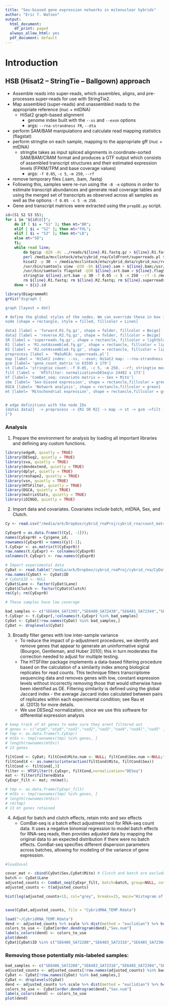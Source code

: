 ```yaml
---
title: "Sex-biased gene expression networks in mitonuclear hybrids"
author: "Eric T. Watson"
output:
  html_document:
    df_print: paged
  always_allow_html: yes
  pdf_document: default
---
```

# Introduction


## HSB (Hisat2 -- StringTie -- Ballgown) approach

* Assemble reads into super-reads, which assembles, aligns, and pre-processes super-reads for use with StringTie2.
* Map assembled (super-reads) and unassembled reads to the appropriate reference (nuc + mtDNA)
  * HiSat2 graph-based alignment
    * genome index built with the `--ss` and `--exon` options
    * args: `--rna-strandness FR`, `--dta`
* perform SAM/BAM manipulations and calculate read mapping statistics (flagstat)
* perform stringtie on each sample, mapping to the appropriate gff (nuc + mtDNA)
  * stringtie takes as input spliced alignments in coordinate-sorted SAM/BAM/CRAM format and produces a GTF output which consists of assembled transcript structures and their estimated expression levels (FPKM/TPM and base coverage values)
    * args: `-f 0.05`, `-c 5`, `-m 250`, `--rf`
* remove temporary files (.sam, .bam, .fastq)
* Following this, samples were re-run using the `-B -e` options in order to estimate transcript abundances and generate read coverage tables and using the merged set of transcripts as observed across all samples as well as the options `-f 0.05 -c 5 -m 250`.
* Gene and transcript matrices were extracted using the `prepDE.py` script. 



```bash
id=(S1 S2 S3 S5);
for i in "${id[@]}";
	do if [ $i = "S1" ]; then mt="BR";
	elif [ $i = "S2" ]; then mt="FHL";
	elif [ $i = "S3" ]; then mt="LB";
	else mt="SD";
	fi;
	while read line;
		do bgzip -@20 -dc ../reads/${line}.R1.fastq.gz > ${line}.R1.fastq; bgzip -@20 -dc ../reads/${line}.R2.fastq.gz > ${line}.R2.fastq;
		perl /media/mcclintock/etw/cybrid_rna/ColdFront/superreads.pl ${line}.R1.fastq ${line}.R2.fastq -t 30 -l ${line}.superreads.fastq /media/mcclintock/etw/cybrid_rna/ColdFront/masurca/MaSuRCA-4.0.9;bgzip -@20 -c ${line}.superreads.fastq > ${line}.superreads.fq.gz;
		hisat2 -p 30 -x /media/mcclintock/etw/cybrid_data/cybrid_nuc/reference_genomes/SDv2.2_${mt} -1 ${line}.R1.notAssembled.fq.gz -2 ${line}.R2.notAssembled.fq.gz -U ${line}.superreads.fq.gz -S ${line}.sam --rna-strandness FR --dta --rg-id ${line} --rg SM:${line};
		/usr/bin/samtools view -@30 -bh ${line}.sam > ${line}.bam;/usr/bin/samtools sort -@30 ${line}.bam > ${line}.srt.bam;rm ${line}.sam;rm ${line}.bam;
		/usr/bin/samtools flagstat -@30 ${line}.srt.bam > ${line}.flagStat;
		stringtie ${line}.srt.bam -p 30 -f 0.05 -c 5 -m 250 --rf -G /media/mcclintock/etw/cybrid_data/cybrid_nuc/reference_genomes/SDv2.2_${mt}.gff -l ${line} -o ${line}.StringTie.v3.gtf;
		rm ${line}.R1.fastq; rm ${line}.R2.fastq; rm ${line}.superreads.fastq;
	done < ${i}.id
```


```r
library(DiagrammeR)
grViz("digraph {

graph [layout = dot]

# define the global styles of the nodes. We can override these in box if we wish
node [shape = rectangle, style = filled, fillcolor = Linen]

data1 [label = 'forward.R1.fq.gz', shape = folder, fillcolor = Beige]
data2 [label = 'reverse.R2.fq.gz', shape = folder, fillcolor = Beige]
SR [label = 'superreads.fq.gz', shape = rectancle, fillcolor = lightblue]
R1 [label = 'R1.notAssembled.fq.gz', shape = rectancle, fillcolor = lightblue]
R2 [label = 'R2.notAssembled.fq.gz', shape = rectancle, fillcolor = lightblue]
preprocess [label =  'MaSuRCA: superreads.pl']
map [label = 'HiSat2 index: --ss, --exon; HiSat2 map: --rna-strandness FR, --dta']
gcm [label= 'gene_count_matrix \n 63595 x 179']
st [label= 'stringtie count: -f 0.05, -c 5, -m 250, --rf; stringtie merge: -B, -e; prepDE.py']
filt [label =  'HTSfilter: normalization=DESeq\n 24482 x 173']
bf [label= 'ComBat_seq: covariate matrix = ~ Sex + Mito']
sbe [label= 'Sex-biased expression', shape = rectancle,fillcolor = green]
DGCA [label= 'Network analysis', shape = rectancle,fillcolor = green]
mt [label= 'Mitochondrial expression', shape = rectancle,fillcolor = green]


# edge definitions with the node IDs
{data1 data2}  -> preprocess -> {R1 SR R2} -> map -> st -> gcm ->filt ->bf -> {sbe DGCA mt}
}")
```

### Analysis 

1. Prepare the environment for analysis by loading all important libraries and defining any custom functions.

```r
library(edgeR, quietly = TRUE)
library(DESeq2, quietly = TRUE)
library(sva, quietly = TRUE)
library(dendextend, quietly = TRUE)
library(dplyr, quietly = TRUE)
library(reshape2, quietly = TRUE)
library(vsn, quietly = TRUE)
library(HTSFilter, quietly = TRUE)
library(DGCA, quietly = TRUE)
library(matrixStats, quietly = TRUE)
library(iDINGO, quietly = TRUE)
```

2. Import data and covariates. Covariates include batch, mtDNA, Sex, and Clutch.

```r
Cy <- read.csv("/media/ark/Dropbox/cybrid_rnaProj/cybrid_rna/count_matrices/gene_count_matrix.v3.csv") # 63595 x 179

CyExpr0 = as.data.frame(t(Cy[, -1]));
names(CyExpr0) = Cy$gene_id;
rownames(CyExpr0) = names(Cy)[-1];
t.CyExpr <- as.matrix(t(CyExpr0))
row.names(t.CyExpr) <- colnames(CyExpr0)
colnames(t.CyExpr) <- row.names(CyExpr0)

# Import experimental data
CyDat <- read.table("/media/ark/Dropbox/cybrid_rnaProj/cybrid_rna/CyDat.txt", head = TRUE,stringsAsFactors = TRUE)
row.names(CyDat) <- CyDat$ID
# CyDat$ID <- NULL
CyDat$Lane <- factor(CyDat$Lane)
CyDat$Clutch <- factor(CyDat$Clutch)
rm(Cy); rm(CyExpr0)

# These samples have low coverage 

bad_samples <- c("SE6484_SA72395","SE6480_SA72438","SE6481_SA72344","SE6480_SA72437","SE6480_SA72439")
t.CyExpr <- t.CyExpr[,!colnames(t.CyExpr) %in% bad_samples]
CyDat <- CyDat[!row.names(CyDat) %in% bad_samples,]
CyDat <- droplevels(CyDat)

```

3. Broadly filter genes with low inter-sample variance
    * To reduce the impact of p-adjustment procedures, we identify and remove genes that appear to generate an uninformative signal (Bourgon, Gentleman, and Huber 2010); this in turn moderates the correction needed to adjust for multiple testing.
    * The HTSFilter package implements a data-based filtering procedure based on the calculation of a similarity index among biological replicates for read counts. This technique filters transcriptome sequencing data and removes genes with low, constant expression levels without incorrectly removing those that would otherwise have been identified as DE. Filtering similarity is defined using the global Jaccard index - the average Jaccard index calculated between pairs of replicates within each experimental condition; see  Rau et al. (2013) for more details.
    * We use DESeq2 normalization, since we use this software for differential expression analysis

```r
# keep track of mt genes to make sure they arent filtered out
# genes <- c("atp6","atp8","nad1","nad2","nad3","nad4","nad4l","nad5" ,"nad6","cob","cox1","cox2","cox3")
# tmp <- as.data.frame(t.CyExpr)
# mtEx <- tmp[rownames(tmp) %in% genes, ]
# length(rownames(mtEx))
# 13 genes

filtCond <- CyDat; filtCond$Mito.num <- NULL; filtCond$Sex.num <-NULL;filtCond$ID <- NULL;filtCond$Lane<- NULL; filtCond$Clutch <- NULL
filtCond$X <- as.numeric(interaction(filtCond$Mito, filtCond$Sex))
filtCond <- filtCond[,3]
filter <- HTSFilter(t.CyExpr, filtCond,normalization="DESeq")
mat <- filter$filteredData
CyExpr_filt <- mat; rm(mat);

# tmp <- as.data.frame(CyExpr_filt)
# mtEx <- tmp[rownames(tmp) %in% genes, ]
# length(rownames(mtEx))
# rm(tmp)
# 13 mt genes retained

```
4. Adjust for batch and clutch effects, retain mito and sex effects
    * ComBat-seq is a batch effect adjustment tool for RNA-seq count data. It uses a negative binomial regression to model batch effects for RNA-seq reads, then provides adjusted data by mapping the original data to an expected distribution if there were no batch effects. ComBat-seq specifies different dispersion parameters across batches, allowing for modeling of the variance of gene expression.

```r
#load2eval

covar_mat <- cbind(CyDat$Sex,CyDat$Mito) # Clutch and batch are excluded for adjustment
batch <- CyDat$Lane
adjusted_counts <- ComBat_seq(CyExpr_filt, batch=batch, group=NULL, covar_mod=covar_mat)
adjusted_counts <- t(adjusted_counts)

hist(log(adjusted_counts+1), col="grey", breaks=25, main="Histogram of log transformed counts", xlab="Log(counts+1)")


save(CyDat,adjusted_counts, file = "CybridRNA_TEMP.Rdata")
```


```r
load("~/CybridRNA_TEMP.Rdata")
dend <- adjusted_counts %>% scale %>% dist(method = "euclidian") %>% hclust(method = "ward.D2") %>% as.dendrogram
colors_to_use <- CyDat[order.dendrogram(dend),"Sex.num"]
labels_colors(dend) <- colors_to_use
plot(dend)
CyDat[CyDat$ID %in% c("SE6486_SA72288","SE6483_SA72316","SE6485_SA72304","SE6482_SA72411"),]
```

### Removing those potentially mis-labeled samples:

```r
bad_samples <- c("SE6486_SA72288","SE6483_SA72316","SE6485_SA72304","SE6482_SA72411")
adjusted_counts <- adjusted_counts[!row.names(adjusted_counts) %in% bad_samples,]
CyDat <- CyDat[!row.names(CyDat) %in% bad_samples,]
CyDat <- droplevels(CyDat)
dend <- adjusted_counts %>% scale %>% dist(method = "euclidian") %>% hclust(method = "ward.D2") %>% as.dendrogram
colors_to_use <- CyDat[order.dendrogram(dend),"Sex.num"]
labels_colors(dend) <- colors_to_use
plot(dend)
```





